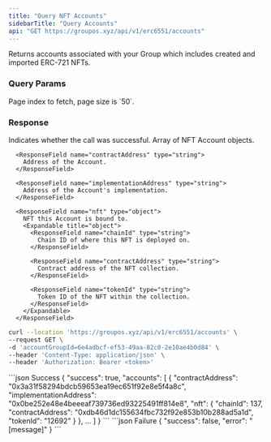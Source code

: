 ```yaml
---
title: "Query NFT Accounts"
sidebarTitle: "Query Accounts"
api: "GET https://groupos.xyz/api/v1/erc6551/accounts"
---
```


Returns accounts associated with your Group which includes created and imported ERC-721 NFTs.

### Query Params

<ParamField query="page" type="number" optional>
  Page index to fetch, page size is `50`.
</ParamField>

### Response

<ResponseField name="success" type="boolean">
  Indicates whether the call was successful.
</ResponseField>

<ResponseField name="accounts" type="object[]">
  Array of NFT Account objects.

  <Expandable title="object">

      <ResponseField name="contractAddress" type="string">
        Address of the Account.
      </ResponseField>

      <ResponseField name="implementationAddress" type="string">
        Address of the Account's implementation.
      </ResponseField>

      <ResponseField name="nft" type="object">
        NFT this Account is bound to.
        <Expandable title="object">
          <ResponseField name="chainId" type="string">
            Chain ID of where this NFT is deployed on.
          </ResponseField>

          <ResponseField name="contractAddress" type="string">
            Contract address of the NFT collection.
          </ResponseField>

          <ResponseField name="tokenId" type="string">
            Token ID of the NFT within the collection.
          </ResponseField>
        </Expandable>
      </ResponseField>

  </Expandable>

</ResponseField>

<RequestExample>

```bash Example Request
curl --location 'https://groupos.xyz/api/v1/erc6551/accounts' \
--request GET \
-d 'accountGroupId=6e4adbcf-ef53-49aa-82c0-2e10ae4b0d84' \
--header 'Content-Type: application/json' \
--header 'Authorization: Bearer <token>'
```

</RequestExample>

<ResponseExample>
  ```json Success
  {
    "success": true,
    "accounts": [
        {
            "contractAddress": "0x3a31f58294bdcb59653ea19ec651f92e8e5f4a8c",
            "implementationAddress": "0x0be252e48e4beeeaf739736ed93225491ff814e8",
            "nft": {
                "chainId": 137,
                "contractAddress": "0xdb46d1dc155634fbc732f92e853b10b288ad5a1d",
                "tokenId": "12692"
            }
        },
        ...
    ]
}
  ```
  ```json Failure
  {
    "success": false,
    "error": "[message]"
  }
  ```
</ResponseExample>
